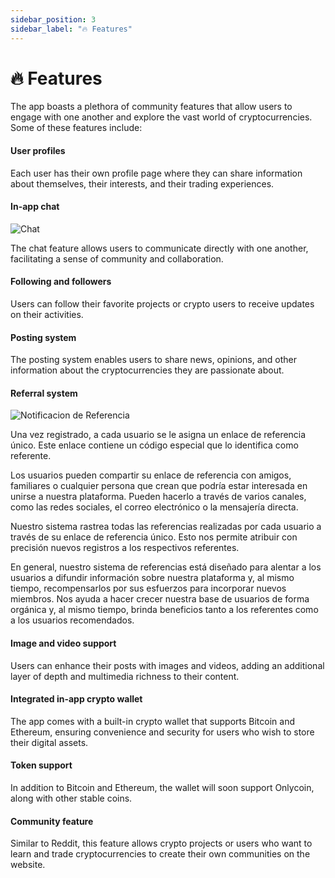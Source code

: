 ```yaml
---
sidebar_position: 3
sidebar_label: "️🔥 Features"
---
```



# ️‍🔥 Features

The app boasts a plethora of community features that allow users to engage with one another and explore the vast world of cryptocurrencies. Some of these features include:

#### User profiles

Each user has their own profile page where they can share information about themselves, their interests, and their trading experiences.

#### In-app chat

![Chat](/img/new-chat.png)

The chat feature allows users to communicate directly with one another, facilitating a sense of community and collaboration.

#### Following and followers

<ReactPlayer playing controls url="/vid/Follow and Followers.mp4" />

Users can follow their favorite projects or crypto users to receive updates on their activities.

#### Posting system

<ReactPlayer playing controls url="/vid/Posts.mp4" />

The posting system enables users to share news, opinions, and other information about the cryptocurrencies they are passionate about.

#### Referral system

![Notificacion de Referencia](/img/referral-notification.jpg)

Una vez registrado, a cada usuario se le asigna un enlace de referencia único. Este enlace contiene un código especial que lo identifica como referente.

Los usuarios pueden compartir su enlace de referencia con amigos, familiares o cualquier persona que crean que podría estar interesada en unirse a nuestra plataforma. Pueden hacerlo a través de varios canales, como las redes sociales, el correo electrónico o la mensajería directa.

Nuestro sistema rastrea todas las referencias realizadas por cada usuario a través de su enlace de referencia único. Esto nos permite atribuir con precisión nuevos registros a los respectivos referentes.

En general, nuestro sistema de referencias está diseñado para alentar a los usuarios a difundir información sobre nuestra plataforma y, al mismo tiempo, recompensarlos por sus esfuerzos para incorporar nuevos miembros. Nos ayuda a hacer crecer nuestra base de usuarios de forma orgánica y, al mismo tiempo, brinda beneficios tanto a los referentes como a los usuarios recomendados.

#### Image and video support

Users can enhance their posts with images and videos, adding an additional layer of depth and multimedia richness to their content.

#### Integrated in-app crypto wallet

<ReactPlayer playing controls url="/vid/Wallet UI.mp4" />

The app comes with a built-in crypto wallet that supports Bitcoin and Ethereum, ensuring convenience and security for users who wish to store their digital assets.

#### Token support

In addition to Bitcoin and Ethereum, the wallet will soon support Onlycoin, along with other stable coins.

#### Community feature

Similar to Reddit, this feature allows crypto projects or users who want to learn and trade cryptocurrencies to create their own communities on the website.
